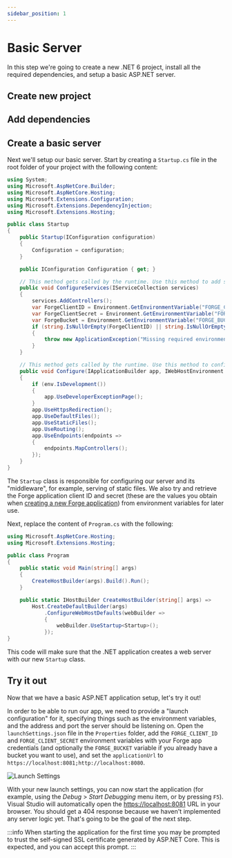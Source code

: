```yaml
---
sidebar_position: 1
---
```



# Basic Server

In this step we're going to create a new .NET 6 project, install all the required dependencies,
and setup a basic ASP.NET server.

## Create new project

<SetupVS2022 />

## Add dependencies

<AddDependencies />

## Create a basic server

Next we'll setup our basic server. Start by creating a `Startup.cs` file in the root folder
of your project with the following content:

```csharp title="Startup.cs"
using System;
using Microsoft.AspNetCore.Builder;
using Microsoft.AspNetCore.Hosting;
using Microsoft.Extensions.Configuration;
using Microsoft.Extensions.DependencyInjection;
using Microsoft.Extensions.Hosting;

public class Startup
{
    public Startup(IConfiguration configuration)
    {
        Configuration = configuration;
    }

    public IConfiguration Configuration { get; }

    // This method gets called by the runtime. Use this method to add services to the container.
    public void ConfigureServices(IServiceCollection services)
    {
        services.AddControllers();
        var ForgeClientID = Environment.GetEnvironmentVariable("FORGE_CLIENT_ID");
        var ForgeClientSecret = Environment.GetEnvironmentVariable("FORGE_CLIENT_SECRET");
        var ForgeBucket = Environment.GetEnvironmentVariable("FORGE_BUCKET"); // Optional
        if (string.IsNullOrEmpty(ForgeClientID) || string.IsNullOrEmpty(ForgeClientSecret))
        {
            throw new ApplicationException("Missing required environment variables FORGE_CLIENT_ID or FORGE_CLIENT_SECRET.");
        }
    }

    // This method gets called by the runtime. Use this method to configure the HTTP request pipeline.
    public void Configure(IApplicationBuilder app, IWebHostEnvironment env)
    {
        if (env.IsDevelopment())
        {
            app.UseDeveloperExceptionPage();
        }
        app.UseHttpsRedirection();
        app.UseDefaultFiles();
        app.UseStaticFiles();
        app.UseRouting();
        app.UseEndpoints(endpoints =>
        {
            endpoints.MapControllers();
        });
    }
}
```

The `Startup` class is responsible for configuring our server and its "middleware", for example,
serving of static files. We also try and retrieve the Forge application client ID and secret
(these are the values you obtain when [creating a new Forge application](../../../intro#create-an-app))
from environment variables for later use.

Next, replace the content of `Program.cs` with the following:

```csharp title="Program.cs"
using Microsoft.AspNetCore.Hosting;
using Microsoft.Extensions.Hosting;

public class Program
{
    public static void Main(string[] args)
    {
        CreateHostBuilder(args).Build().Run();
    }

    public static IHostBuilder CreateHostBuilder(string[] args) =>
        Host.CreateDefaultBuilder(args)
            .ConfigureWebHostDefaults(webBuilder =>
            {
                webBuilder.UseStartup<Startup>();
            });
}
```

This code will make sure that the .NET application creates a web server with our
new `Startup` class.

## Try it out

Now that we have a basic ASP.NET application setup, let's try it out!

In order to be able to run our app, we need to provide a "launch configuration" for it,
specifying things such as the environment variables, and the address and port the server should
be listening on. Open the `launchSettings.json` file in the `Properties` folder, add the
`FORGE_CLIENT_ID` and `FORGE_CLIENT_SECRET` environment variables with your Forge app credentials
(and optionally the `FORGE_BUCKET` variable if you already have a bucket you want to use),
and set the `applicationUrl` to `https://localhost:8081;http://localhost:8080`.

![Launch Settings](launch-settings.png)

With your new launch settings, you can now start the application (for example, using
the _Debug_ > _Start Debugging_ menu item, or by pressing `F5`). Visual Studio will automatically
open the [https://localhost:8081](https://localhost:8081) URL in your browser. You should get
a 404 response because we haven't implemented any server logic yet. That's going to be the goal
of the next step.

:::info
When starting the application for the first time you may be prompted to trust the self-signed
SSL certificate generated by ASP.NET Core. This is expected, and you can accept this prompt.
:::

